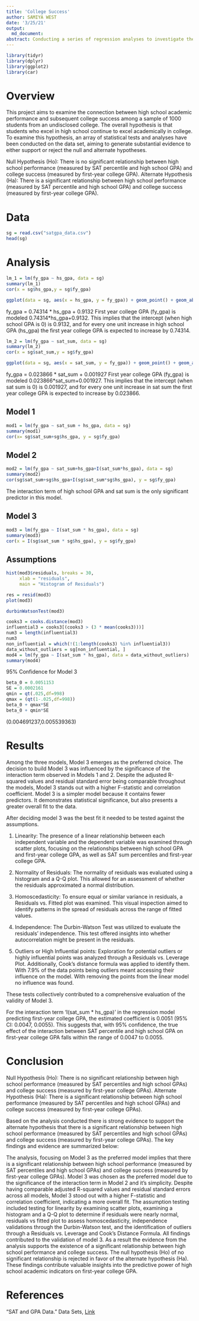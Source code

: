 ```yaml
---
title: 'College Success'
author: SAMIYA WEST
date: '3/25/21'
output:
  md_document:
abstract: Conducting a series of regression analyses to investigate the proposition that high-achieving high school students also perform well in college, utilizing a dataset containing information on high school SAT percentiles, high school GPA, and first-year college GPA.
---
```


```r
library(tidyr)
library(dplyr)
library(ggplot2)
library(car)
```

# Overview

This project aims to examine the connection between high school academic performance and subsequent college success among a sample of 1000 students from an undisclosed college. The overall hypothesis is that students who excel in high school continue to excel academically in college. To examine this hypothesis, an array of statistical tests and analyses have been conducted on the data set, aiming to generate substantial evidence to either support or reject the null and alternate hypotheses.

Null Hypothesis (Ho): There is no significant relationship between high school performance (measured by SAT percentile and high school GPA) and college success (measured by first-year college GPA).
Alternate Hypothesis (Ha): There is a significant relationship between high school performance (measured by SAT percentile and high school GPA) and college success (measured by first-year college GPA).

# Data 

```r
sg = read.csv("satgpa_data.csv")
head(sg)
```

# Analysis
```r
lm_1 = lm(fy_gpa ~ hs_gpa, data = sg)
summary(lm_1)
cor(x = sg$hs_gpa,y = sg$fy_gpa)
```

```r
ggplot(data = sg, aes(x = hs_gpa, y = fy_gpa)) + geom_point() + geom_abline(intercept = 0.09132,slope = 0.74314) + labs(title = "First Year College GPA vs High School GPA")
```

fy_gpa = 0.74314 * hs_gpa + 0.9132
First year college GPA (fy_gpa) is modeled 0.74314*hs_gpa+0.9132. This implies that the intercept (when high school GPA is 0) is 0.9132, and for every one unit increase in high school GPA (hs_gpa) the first year college GPA is expected to increase by 0.74314.

```r
lm_2 = lm(fy_gpa ~ sat_sum, data = sg)
summary(lm_2)
cor(x = sg$sat_sum,y = sg$fy_gpa)
```

```r
ggplot(data = sg, aes(x = sat_sum, y = fy_gpa)) + geom_point() + geom_abline(intercept = 0.001927, slope = 0.023866 ) + labs(title = "First Year College GPA vs SAT Percentile Total")
```

fy_gpa = 0.023866 * sat_sum + 0.001927
First year college GPA (fy_gpa) is modeled 0.023866*sat_sum+0.001927. This implies that the intercept (when sat sum is 0) is 0.001927, and for every one unit increase in sat sum the first year college GPA  is expected to increase by 0.023866. 

## Model 1

```r
mod1 = lm(fy_gpa ~ sat_sum + hs_gpa, data = sg)
summary(mod1)
cor(x= sg$sat_sum+sg$hs_gpa, y = sg$fy_gpa)
```

## Model 2

```r
mod2 = lm(fy_gpa ~ sat_sum+hs_gpa+I(sat_sum*hs_gpa), data = sg)
summary(mod2)
cor(sg$sat_sum+sg$hs_gpa+I(sg$sat_sum*sg$hs_gpa), y = sg$fy_gpa)
```

The interaction term of high school GPA and sat sum is the only significant predictor in this model.

## Model 3 

```r
mod3 = lm(fy_gpa ~ I(sat_sum * hs_gpa), data = sg)
summary(mod3)
cor(x = I(sg$sat_sum * sg$hs_gpa), y = sg$fy_gpa)
```

## Assumptions
```r
hist(mod3$residuals, breaks = 30,
     xlab = "residuals",
     main = "Histogram of Residuals")
```

```r
res = resid(mod3)
plot(mod3)
```

```r
durbinWatsonTest(mod3)
```

```r
cooks3 = cooks.distance(mod3)
influential3 = cooks3[(cooks3 > (3 * mean(cooks3)))]
num3 = length(influential3)
num3
non_influential = which(!(1:length(cooks3) %in% influential3))
data_without_outliers = sg[non_influential, ]
mod4 = lm(fy_gpa ~ I(sat_sum * hs_gpa), data = data_without_outliers)
summary(mod4)
```

95% Confidence for Model 3
```r
beta_0 = 0.0051153    
SE = 0.0002161
qmin = qt(.025,df=998)
qmax = (qt(1-.025,df=998))
beta_0 + qmax*SE
beta_0 + qmin*SE
```

(0.004691237,0.005539363)

# Results

Among the three models, Model 3 emerges as the preferred choice. The decision to build Model 3 was influenced by the significance of the interaction term observed in Models 1 and 2. Despite the adjusted R-squared values and residual standard error being comparable throughout the models, Model 3 stands out with a higher F-statistic and correlation coefficient. Model 3 is a simpler model because it contains fewer predictors. It demonstrates statistical significance, but also presents a greater overall fit to the data.

After deciding model 3 was the best fit it needed to be tested against the assumptions. 

1. Linearity: The presence of a linear relationship between each independent variable and the dependent variable was examined through scatter plots, focusing on the relationships between high school GPA and first-year college GPA, as well as SAT sum percentiles and first-year college GPA. 

2. Normality of Residuals: The normality of residuals was evaluated using a histogram and a Q-Q plot. This allowed for an assessment of whether the residuals approximated a normal distribution.

3. Homoscedasticity: To ensure equal or similar variance in residuals, a Residuals vs. Fitted plot was examined. This visual inspection aimed to identify patterns in the spread of residuals across the range of fitted values.

4. Independence: The Durbin-Watson Test was utilized to evaluate the residuals' independence. This test offered insights into whether autocorrelation might be present in the residuals.

5. Outliers or High Influential points: Exploration for potential outliers or highly influential points was analyzed through a Residuals vs. Leverage Plot. Additionally, Cook's distance formula was applied to identify them. With 7.9% of the data points being outliers meant accessing their influence on the model. With removing the points from the linear model no influence was found.  

These tests collectively contributed to a comprehensive evaluation of the validity of Model 3.

For the interaction term 'I(sat_sum * hs_gpa)' in the regression model predicting first-year college GPA, the estimated coefficient is 0.0051 (95% CI: 0.0047, 0.0055). This suggests that, with 95% confidence, the true effect of the interaction between SAT percentile and high school GPA on first-year college GPA falls within the range of 0.0047 to 0.0055.

# Conclusion

Null Hypothesis (Ho): There is no significant relationship between high school performance (measured by SAT percentiles and high school GPAs) and college success (measured by first-year college GPAs).
Alternate Hypothesis (Ha): There is a significant relationship between high school performance (measured by SAT percentiles and high school GPAs) and college success (measured by first-year college GPAs).

Based on the analysis conducted there is strong evidence to support the alternate hypothesis that there is a significant relationship between high school performance (measured by SAT percentiles and high school GPAs) and college success (measured by first-year college GPAs).
The key findings and evidence are summarized below:

The analysis, focusing on Model 3 as the preferred model implies that there is a significant relationship between high school performance (measured by SAT percentiles and high school GPAs) and college success (measured by first-year college GPAs). Model 3 was chosen as the preferred model due to the significance of the interaction term in Model 2 and it's simplicity. Despite having comparable adjusted R-squared values and residual standard errors across all models, Model 3 stood out with a higher F-statistic and correlation coefficient, indicating a more overall fit. The assumption testing included testing for linearity by examining scatter plots, examining a histogram and a Q-Q plot to determine if residuals were nearly normal, residuals vs fitted plot to assess homoscedasticity, independence validations through the Durbin-Watson test, and the identification of outliers through a Residuals vs. Leverage and Cook's Distance Formula. All findings contributed to the validation of model 3. As a result the evidence from the analysis supports the existence of a significant relationship between high school performance and college success. The null hypothesis (Ho) of no significant relationship is rejected in favor of the alternate hypothesis (Ha). These findings contribute valuable insights into the predictive power of high school academic indicators on first-year college GPA.

# References

“SAT and GPA Data.” Data Sets, [Link](https://www.openintro.org/data/index.php?data=satgpa)

